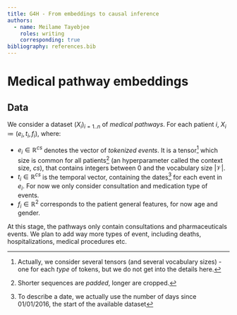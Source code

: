 ```yaml
---
title: G4H - From embeddings to causal inference
authors:
  - name: Meilame Tayebjee
    roles: writing
    corresponding: true
bibliography: references.bib
---
```


# Medical pathway embeddings

## Data 

We consider a dataset $(X_i)_{i = 1..n}$ of _medical pathways_.
For each patient $i$, $X_i \coloneqq (e_i, t_i, f_i)$, where:

- $e_i \in \mathbb{R}^{cs}$ denotes the vector of _tokenized events_. It is a tensor^[Actually, we consider several tensors (and several vocabulary sizes) - one for each _type_ of tokens, but we do not get into the details here.] which size is common for all patients^[Shorter sequences are _padded_, longer are cropped.] (an hyperparameter called the context size, $cs$), that contains integers between $0$ and the vocabulary size $\lvert \mathcal{V} \rvert$.
- $t_i \in \mathbb{R}^{cs}$ is the temporal vector, containing the dates^[To describe a date, we actually use the number of days since 01/01/2016, the start of the available dataset] for each event in $e_i$. For now we only consider consultation and medication type of events.
- $f_i \in \mathbb{R}^{2}$ corresponds to the patient general features, for now age and gender.

At this stage, the pathways only contain consultations and pharmaceuticals events. We plan to add way more types of event, including deaths, hospitalizations, medical procedures etc.

